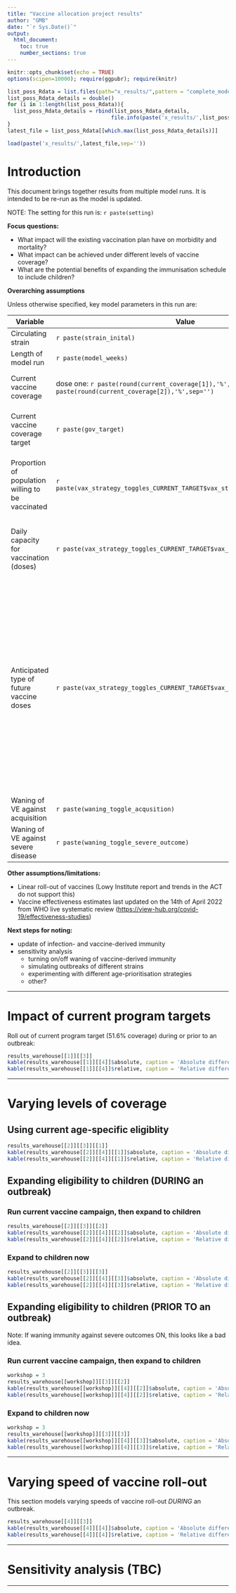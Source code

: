 ```yaml
---
title: "Vaccine allocation project results"
author: "GMB"
date: "`r Sys.Date()`"
output: 
  html_document:
    toc: true
    number_sections: true
---
```


```r
knitr::opts_chunk$set(echo = TRUE)
options(scipen=10000); require(ggpubr); require(knitr)

list_poss_Rdata = list.files(path="x_results/",pattern = "complete_model_run_*")
list_poss_Rdata_details = double()
for (i in 1:length(list_poss_Rdata)){
  list_poss_Rdata_details = rbind(list_poss_Rdata_details,
                                 file.info(paste('x_results/',list_poss_Rdata[[i]],sep=''))$mtime)
}
latest_file = list_poss_Rdata[[which.max(list_poss_Rdata_details)]]

load(paste('x_results/',latest_file,sep=''))
```


# Introduction
This document brings together results from multiple model runs. It is intended to be re-run as the model is updated.

NOTE: The setting for this run is: `r paste(setting)`

**Focus questions:**

* What impact will the existing vaccination plan have on morbidity and mortality?
* What impact can be achieved under different levels of vaccine coverage?
* What are the potential benefits of expanding the immunisation schedule to include children?

**Overarching assumptions**

Unless otherwise specified, key model parameters in this run are:  

Variable | Value | Source
---------|--------|--------
Circulating strain | `r paste(strain_inital)`|
Length of model run | `r paste(model_weeks)`|
Current vaccine coverage | dose one: `r paste(round(current_coverage[1]),'%',sep='')`; dose two: `r paste(round(current_coverage[2]),'%',sep='')`| John Hopkins COVID-19 vaccination data
Current vaccine coverage target | `r paste(gov_target)` | Government target in COVAX documentation May 2021
Proportion of population willing to be vaccinated | `r paste(vax_strategy_toggles_CURRENT_TARGET$vax_strategy_max_expected_cov)`|Survey estimating vaccine acceptance in January 2021 (Solis et al., 2021)
Daily capacity for vaccination (doses) | `r paste(vax_strategy_toggles_CURRENT_TARGET$vax_strategy_roll_out_speed)` | Slightly lower than the pilot vaccination campaign October-November 2021 
Anticipated type of future vaccine doses| `r paste(vax_strategy_toggles_CURRENT_TARGET$vax_strategy_vaccine_type)` | The Government of Sierra Leone has demonstrated a strong preference for this vaccine, negotiating with major donors, such as the Government of Italy, to change their donations of double-dose vaccines (such as Pfizer) to Janssen vaccines for ease of deployment 
Waning of VE against acquisition | `r paste(waning_toggle_acqusition)`|
Waning of VE against severe disease | `r paste(waning_toggle_severe_outcome)`|

**Other assumptions/limitations:**

* Linear roll-out of vaccines (Lowy Institute report and trends in the ACT do not support this)
* Vaccine effectiveness estimates last updated on the 14th of April 2022 from WHO live systematic review (<https://view-hub.org/covid-19/effectiveness-studies>)

**Next steps for noting:**

* update of infection- and vaccine-derived immunity
* sensitivity analysis 
    + turning on/off waning of vaccine-derived immunity
    + simulating outbreaks of different strains
    + experimenting with different age-prioritisation strategies
    + other?


***
  
# Impact of current program targets
Roll out of current program target (51.6% coverage) during or prior to an outbreak:
```r

results_warehouse[[1]][[3]]
kable(results_warehouse[[1]][[4]]$absolute, caption = 'Absolute difference in outcomes (compared to no further vaccine roll-out)',digits=0,format.args = list(big.mark = ","))
kable(results_warehouse[[1]][[4]]$relative, caption = 'Relative difference in outcomes',digits=2) 
```

***

# Varying levels of coverage
## Using current age-specific eligiblity
```r

results_warehouse[[2]][[3]][[1]]
kable(results_warehouse[[2]][[4]][[1]]$absolute, caption = 'Absolute difference in outcomes (compared to current vaccine targets)',digits=0,format.args = list(big.mark = ","))
kable(results_warehouse[[2]][[4]][[1]]$relative, caption = 'Relative difference in outcomes (%)',digits=2)
```
## Expanding eligibility to children (DURING an outbreak)

### Run current vaccine campaign, then expand to children
```r
results_warehouse[[2]][[3]][[2]]
kable(results_warehouse[[2]][[4]][[2]]$absolute, caption = 'Absolute difference in outcomes (compared to current vaccine targets)',digits=0,format.args = list(big.mark = ","))
kable(results_warehouse[[2]][[4]][[2]]$relative, caption = 'Relative difference in outcomes (%)',digits=2)
```
### Expand to children now
```r

results_warehouse[[2]][[3]][[3]]
kable(results_warehouse[[2]][[4]][[3]]$absolute, caption = 'Absolute difference in outcomes (compared to current vaccine targets)',digits=0,format.args = list(big.mark = ","))
kable(results_warehouse[[2]][[4]][[3]]$relative, caption = 'Relative difference in outcomes (%)',digits=2)
```

## Expanding eligibility to children (PRIOR TO an outbreak)
Note: If waning immunity against severe outcomes ON, this looks like a bad idea.

### Run current vaccine campaign, then expand to children
```r
workshop = 3
results_warehouse[[workshop]][[3]][[2]]
kable(results_warehouse[[workshop]][[4]][[2]]$absolute, caption = 'Absolute difference in outcomes (compared to current vaccine targets)',digits=0,format.args = list(big.mark = ","))
kable(results_warehouse[[workshop]][[4]][[2]]$relative, caption = 'Relative difference in outcomes (%)',digits=2)
```
### Expand to children now
```r
workshop = 3
results_warehouse[[workshop]][[3]][[3]]
kable(results_warehouse[[workshop]][[4]][[3]]$absolute, caption = 'Absolute difference in outcomes (compared to current vaccine targets)',digits=0,format.args = list(big.mark = ","))
kable(results_warehouse[[workshop]][[4]][[3]]$relative, caption = 'Relative difference in outcomes (%)',digits=2)
```
***

# Varying speed of vaccine roll-out
This section models varying speeds of vaccine roll-out *DURING* an outbreak.
```r

results_warehouse[[4]][[3]]
kable(results_warehouse[[4]][[4]]$absolute, caption = 'Absolute difference in outcomes (compared to current rollout speed)',digits=0,format.args = list(big.mark = ","))
kable(results_warehouse[[4]][[4]]$relative, caption = 'Relative difference in outcomes (%)',digits=2)
```


***

# Sensitivity analysis (TBC)

***
